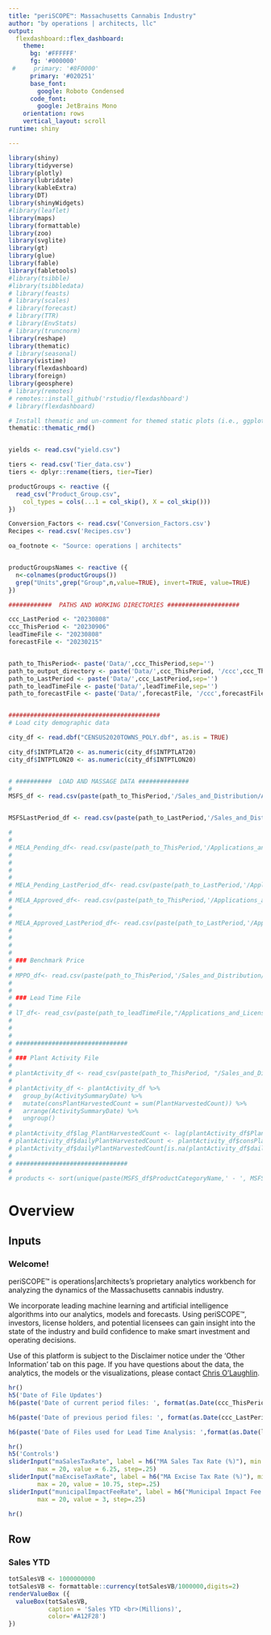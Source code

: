 ```yaml
---
title: "periSCOPE™: Massachusetts Cannabis Industry"
author: "by operations | architects, llc"
output:
  flexdashboard::flex_dashboard:
    theme:
      bg: '#FFFFFF'
      fg: '#000000'
 #     primary: '#8F0000'
      primary: '#020251'
      base_font:
        google: Roboto Condensed
      code_font:
        google: JetBrains Mono
    orientation: rows
    vertical_layout: scroll
runtime: shiny

---
```


```r

library(shiny)
library(tidyverse)
library(plotly)
library(lubridate)
library(kableExtra)
library(DT)
library(shinyWidgets)
#library(leaflet)
library(maps)
library(formattable)
library(zoo)
library(svglite)
library(gt)
library(glue)
library(fable)
library(fabletools)
#library(tsibble)
#library(tsibbledata)
# library(feasts)
# library(scales)
# library(forecast)
# library(TTR)
# library(EnvStats)
# library(truncnorm)
library(reshape)
library(thematic)
# library(seasonal)
library(vistime)
library(flexdashboard)
library(foreign)
library(geosphere)
# library(remotes)
# remotes::install_github('rstudio/flexdashboard')
# library(flexdashboard)

# Install thematic and un-comment for themed static plots (i.e., ggplot2)
thematic::thematic_rmd()


yields <- read.csv("yield.csv")

tiers <- read.csv('Tier_data.csv')
tiers <- dplyr::rename(tiers, tier=Tier)

productGroups <- reactive ({
  read_csv("Product_Group.csv",
    col_types = cols(...1 = col_skip(), X = col_skip()))
})

Conversion_Factors <- read.csv('Conversion_Factors.csv')
Recipes <- read.csv('Recipes.csv')

oa_footnote <- "Source: operations | architects"


productGroupsNames <- reactive ({
  n<-colnames(productGroups())
  grep("Units",grep("Group",n,value=TRUE), invert=TRUE, value=TRUE)
})

############  PATHS AND WORKING DIRECTORIES ####################

ccc_LastPeriod <- "20230808"
ccc_ThisPeriod <- "20230906"
leadTimeFile <- "20230808"
forecastFile <- "20230215"


path_to_ThisPeriod<- paste('Data/',ccc_ThisPeriod,sep='')
path_to_output_directory <- paste('Data/',ccc_ThisPeriod, '/ccc',ccc_ThisPeriod,'output',sep="")
path_to_LastPeriod <- paste('Data/',ccc_LastPeriod,sep='')
path_to_leadTimeFile <- paste('Data/',leadTimeFile,sep='')
path_to_forecastFile <- paste('Data/',forecastFile, '/ccc',forecastFile,'output',sep="")


##########################################
# Load city demographic data

city_df <- read.dbf("CENSUS2020TOWNS_POLY.dbf", as.is = TRUE)

city_df$INTPTLAT20 <- as.numeric(city_df$INTPTLAT20)
city_df$INTPTLON20 <- as.numeric(city_df$INTPTLON20)


# ##########  LOAD AND MASSAGE DATA ##############
# 
MSFS_df <- read.csv(paste(path_to_ThisPeriod,'/Sales_and_Distribution/AU_Marijuana_Establishment_Facility_Statistics.csv',sep=''), header=TRUE, sep=",")


MSFSLastPeriod_df <- read.csv(paste(path_to_LastPeriod,'/Sales_and_Distribution/AU_Marijuana_Establishment_Facility_Statistics.csv',sep=''), header=TRUE, sep=",")

# 
# 
# MELA_Pending_df<- read.csv(paste(path_to_ThisPeriod,'/Applications_and_Licensure/AU_Marijuana_Establishment_License_and_Applications-Approved_Pending_Re-Opened.csv',sep=''), header=TRUE, sep=",")
# 
# 
# 
# 
# MELA_Pending_LastPeriod_df<- read.csv(paste(path_to_LastPeriod,'/Applications_and_Licensure/AU_Marijuana_Establishment_License_and_Applications-Approved_Pending_Re-Opened.csv',sep=''), header=TRUE, sep=",")
# 
# MELA_Approved_df<- read.csv(paste(path_to_ThisPeriod,'/Applications_and_Licensure/AU_Marijuana_Establishment_License_and_Applications-Approved.csv',sep=''), header=TRUE, sep=",")
# 
# 
# MELA_Approved_LastPeriod_df<- read.csv(paste(path_to_LastPeriod,'/Applications_and_Licensure/AU_Marijuana_Establishment_License_and_Applications-Approved.csv',sep=''),header=TRUE, sep=",")
# 
# 
# 
# 
# ### Benchmark Price
# 
# MPPO_df<- read.csv(paste(path_to_ThisPeriod,'/Sales_and_Distribution/AU_Average_Monthly_Price_per_Ounce_for_Adult-Use_Cannabis.csv',sep=''), header=TRUE, sep=",")
# 
# 
# ### Lead Time File
# 
# lT_df<- read_csv(paste(path_to_leadTimeFile,"/Applications_and_Licensure/AU_Marijuana_Establishment_License_and_Applications-Approved_Pending_Re-Opened.csv",sep=""))
# 
# 
#  
# ###############################
# 
# ### Plant Activity File
# 
# plantActivity_df <- read_csv(paste(path_to_ThisPeriod, "/Sales_and_Distribution/AU_Marijuana_Establishment_Adult-use_Plant_Activity_and_Volume.csv", sep=""), col_types = cols(ActivitySummaryDate = col_date(format = "%m/%d/%Y")))
# 
# plantActivity_df <- plantActivity_df %>% 
#   group_by(ActivitySummaryDate) %>%
#   mutate(consPlantHarvestedCount = sum(PlantHarvestedCount)) %>%
#   arrange(ActivitySummaryDate) %>%
#   ungroup()
# 
# plantActivity_df$lag_PlantHarvestedCount <- lag(plantActivity_df$PlantHarvestedCount, 1)
# plantActivity_df$dailyPlantHarvestedCount <- plantActivity_df$consPlantHarvestedCount - plantActivity_df$lag_PlantHarvestedCount
# plantActivity_df$dailyPlantHarvestedCount[is.na(plantActivity_df$dailyPlantHarvestedCount)] <- 0
# 
# ###############################
# 
# products <- sort(unique(paste(MSFS_df$ProductCategoryName,' - ', MSFS_df$UnitOfMeasureName,sep="")))


```


Overview {data-orientation=rows}
=========================================
Inputs {.sidebar data-width=300}
-----------------------------------------
<h3>Welcome!</h3>

periSCOPE™ is operations|architects's proprietary analytics workbench for  analyzing the dynamics of the Massachusetts cannabis industry.  

We incorporate leading machine learning and artificial intelligence algorithms into our analytics, models and forecasts. Using periSCOPE™, investors, license holders, and potential licensees can gain insight into the state of the industry and build confidence to make smart investment and operating decisions. 

Use of this platform is subject to the Disclaimer notice under the 'Other Information' tab on this page.  If you have questions about the data, the analytics, the models or the visualizations, please contact <a href='mailto:chris.olaughlin@operationsarchitects.com'>Chris O'Laughlin</a>.
```r
hr()
h5('Date of File Updates')
h6(paste('Date of current period files: ', format(as.Date(ccc_ThisPeriod,"%Y%m%d"),format="%b %d, %Y")))

h6(paste('Date of previous period files: ', format(as.Date(ccc_LastPeriod,"%Y%m%d"),format="%b %d, %Y")))

h6(paste('Date of Files used for Lead Time Analysis: ',format(as.Date(leadTimeFile,"%Y%m%d"),format="%b %d, %Y")))

hr()
h5('Controls')
sliderInput("maSalesTaxRate", label = h6("MA Sales Tax Rate (%)"), min = 0, 
        max = 20, value = 6.25, step=.25)
sliderInput("maExciseTaxRate", label = h6("MA Excise Tax Rate (%)"), min = 0, 
        max = 20, value = 10.75, step=.25)
sliderInput("municipalImpactFeeRate", label = h6("Municipal Impact Fee Rate (%)"), min = 0, 
        max = 20, value = 3, step=.25)

hr()

```

Row {data-height=125}
-----------------------------------------
### Sales YTD
```r
totSalesVB <- 1000000000
totSalesVB <- formattable::currency(totSalesVB/1000000,digits=2)
renderValueBox ({
  valueBox(totSalesVB,
           caption = 'Sales YTD <br>(Millions)',
           color='#A12F28')
})
```
